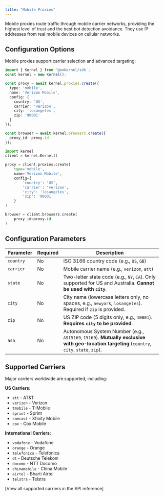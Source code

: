 ```yaml
---
title: "Mobile Proxies"
---
```


Mobile proxies route traffic through mobile carrier networks, providing the highest level of trust and the best bot detection avoidance. They use IP addresses from real mobile devices on cellular networks.

## Configuration Options

Mobile proxies support carrier selection and advanced targeting:

<CodeGroup>

```typescript Typescript/Javascript
import { Kernel } from '@onkernel/sdk';
const kernel = new Kernel();

const proxy = await kernel.proxies.create({
  type: 'mobile',
  name: 'Verizon Mobile',
  config: {
    country: 'US',
    carrier: 'verizon',
    city: 'losangeles',
    zip: '90001'
  }
});

const browser = await kernel.browsers.create({
  proxy_id: proxy.id
});
```

```Python Python
import kernel
client = kernel.Kernel()

proxy = client.proxies.create(
    type='mobile',
    name='Verizon Mobile',
    config={
        'country': 'US',
        'carrier': 'verizon',
        'city': 'losangeles',
        'zip': '90001'
    }
)

browser = client.browsers.create(
    proxy_id=proxy.id
)
```

</CodeGroup>

## Configuration Parameters

| Parameter | Required | Description |
|-----------|----------|-------------|
| `country` | No | ISO 3166 country code (e.g., `US`, `GB`) |
| `carrier` | No | Mobile carrier name (e.g., `verizon`, `att`) |
| `state` | No | Two-letter state code (e.g., `NY`, `CA`). Only supported for US and Australia. **Cannot be used with `city`**. |
| `city` | No | City name (lowercase letters only, no spaces, e.g., `newyork`, `losangeles`). Required if `zip` is provided. |
| `zip` | No | US ZIP code (5 digits only, e.g., `10001`). **Requires `city` to be provided**. |
| `asn` | No | Autonomous System Number (e.g., `AS15169`, `15169`). **Mutually exclusive with geo-location targeting** (`country`, `city`, `state`, `zip`). |

## Supported Carriers

Major carriers worldwide are supported, including:

**US Carriers:**
- `att` - AT&T
- `verizon` - Verizon
- `tmobile` - T-Mobile
- `sprint` - Sprint
- `comcast` - Xfinity Mobile
- `cox` - Cox Mobile

**International Carriers:**
- `vodafone` - Vodafone
- `orange` - Orange
- `telefonica` - Telefónica
- `dt` - Deutsche Telekom
- `docomo` - NTT Docomo
- `chinamobile` - China Mobile
- `airtel` - Bharti Airtel
- `telstra` - Telstra

[View all supported carriers in the API reference]